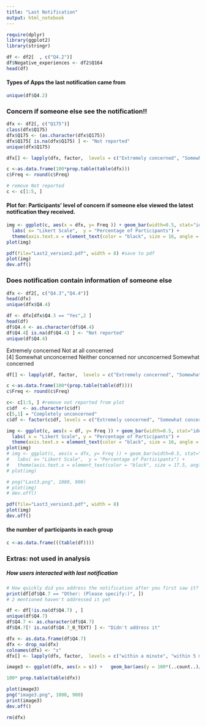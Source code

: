 ```yaml
---
title: "Last Notification"
output: html_notebook
---
```


```r
require(dplyr)
library(ggplot2)
library(stringr)
```

```r
df <- df2[  , c("Q4.2")]
df$Negative_experiences <- df2$Q164 
head(df)
```

#### Types of Apps the last notification came from
```r
unique(df$Q4.2)
```


### Concern if someone else see the notification!!
```r
dfx <- df2[, c("Q175")]
class(dfx$Q175)
dfx$Q175 <- (as.character(dfx$Q175))
dfx$Q175[ is.na(dfx$Q175) ] <- "Not reported"
unique(dfx$Q175)

dfx[] <- lapply(dfx, factor,  levels = c("Extremely concerned", "Somewhat concerned", "Neither concerned nor unconcerned", "Somewhat unconcerned", "Completely unconcerned", "Not reported")) 

c <-as.data.frame(100*prop.table(table(dfx)))
c$Freq <- round(c$Freq)

# remove Not reported
c <- c[1:5, ]
```

#### Plot for: Participants' level of concern if someone else viewed the latest notification they received.
```r
img <- ggplot(c, aes(x = dfx, y= Freq )) + geom_bar(width=0.5, stat="identity", fill = "cornflowerblue",color="black")+ 
  labs( x= "Likert Scale",  y = "Percentage of Participants") + 
  theme(axis.text.x = element_text(color = "black", size = 16, angle = 0), axis.title.y = element_text(size = 17, angle = 90),  axis.title.x= element_blank(), axis.text.y = element_text(color = "black", size = 16, angle = 0), panel.background = element_rect(fill ="white"), panel.grid.major = element_blank(), panel.grid.minor = element_blank() ,axis.line = element_line()) + geom_text(aes(label = paste0(Freq, "%") ),vjust = -0.5, size= 8) + scale_x_discrete(labels = function(dfx) str_wrap(dfx, width = 5)) + coord_cartesian(ylim = c(0, 50)) + scale_y_continuous(breaks = seq(0,50, 10))
plot(img)

```

```r
pdf(file="Last2_version2.pdf", width = 8) #save to pdf
plot(img)
dev.off()
```

### Does notification contain information of someone else
```r
dfx <- df2[, c("Q4.3","Q4.4")]
head(dfx)
unique(dfx$Q4.4)
```

```r
df <- dfx[dfx$Q4.3 == "Yes",2 ]
head(df)
df$Q4.4 <- as.character(df$Q4.4)
df$Q4.4[ is.na(df$Q4.4) ] <- "Not reported"
unique(df$Q4.4)
```
Extremely concerned               Not at all concerned             
[4] Somewhat unconcerned              Neither concerned nor unconcerned Somewhat concerned 

```r
df[] <- lapply(df, factor,  levels = c("Extremely concerned", "Somewhat concerned", "Neither concerned nor unconcerned", "Somewhat unconcerned", "Not at all concerned", "Not reported")) 

c <-as.data.frame(100*(prop.table(table(df))))
c$Freq <- round(c$Freq)

c<- c[1:5, ] #remove not reported from plot
c$df  <- as.character(c$df)
c[5,1] = "Completely unconcerned"
c$df <- factor(c$df, levels = c("Extremely concerned", "Somewhat concerned", "Neither concerned nor unconcerned", "Somewhat unconcerned","Completely unconcerned"), ordered = TRUE)

```


```r
img <- ggplot(c, aes(x = df, y= Freq )) + geom_bar(width=0.5, stat="identity", fill = "cornflowerblue",color="black")+ 
  labs( x = "Likert Scale", y = "Percentage of Participants") + 
  theme(axis.text.x = element_text(color = "black", size = 16, angle = 0), axis.title.y = element_text(size = 17, angle = 90), axis.text=element_text(color = "black",size=16),axis.title.x=element_blank(), panel.background = element_rect(fill ="white"), panel.grid.major = element_blank(), panel.grid.minor = element_blank(),axis.line = element_line()) + geom_text(aes(label =  paste0(Freq, "%") ),vjust = -0.5, size=9)+ scale_x_discrete(labels = function(df2) str_wrap(df2, width = 5)) + coord_cartesian(ylim = c(0, 50))
plot(img)
# img <- ggplot(c, aes(x = dfx, y= Freq )) + geom_bar(width=0.5, stat="identity", fill = "cornflowerblue",color="black")+ 
#   labs( x= "Likert Scale",  y = "Percentage of Participants") + 
#   theme(axis.text.x = element_text(color = "black", size = 17.5, angle = 0), axis.title.y = element_text(size = 17, angle = 90),  axis.title.x= element_blank(), axis.text.y = element_text(color = "black", size = 16, angle = 0), panel.background = element_rect(fill ="white"), panel.grid.major = element_blank(), panel.grid.minor = element_blank() ,axis.line = element_line()) + geom_text(aes(label = paste0(Freq, "%") ),vjust = -0.5, size= 8) + scale_x_discrete(labels = function(dfx) str_wrap(dfx, width = 5)) + coord_cartesian(ylim = c(0, 100))
# plot(img)

# png("Last3.png", 1080, 900)
# plot(img)
# dev.off()
```

```r
pdf(file="Last3_version3.pdf", width = 8)
plot(img)
dev.off()
```

#### the number of participants in each group
```r
c <-as.data.frame(((table(df))))
```

### Extras: not used in analysis
##### How users interacted with last notification
```r
# How quickly did you address the notification after you first saw it?
print(df[df$Q4.7 == "Other: (Please specify:)", ]) 
# 2 mentioned haven't addressed it yet
```

```r
df <- df[!is.na(df$Q4.7) , ]
unique(df$Q4.7)
df$Q4.7 <- as.character(df$Q4.7)
df$Q4.7[! is.na(df$Q4.7_0_TEXT) ] <- "Didn't address it"

dfx <- as.data.frame(df$Q4.7)
dfx <- drop_na(dfx)
colnames(dfx) <- "s"
dfx[] <- lapply(dfx, factor,  levels = c("within a minute", "within 5 minutes", "within 30 minutes", "within an hour", "within 6 hours", "within 12 hours", "within 24 hours", "Didn't address it")) 

image3 <- ggplot(dfx, aes(x = s)) +   geom_bar(aes(y = 100*(..count..)/sum(..count..)), fill = "#993333",color="black") +  labs(x = "Frequency",  y = "% Participants") + theme(axis.text.x = element_text( color = "#993333", size = 20, angle = 15), axis.title.y = element_text(size = 20, angle = 90), axis.text=element_text(size=20),axis.title=element_text(size=20,face="bold"))

100* prop.table(table(dfx))

plot(image3)
png("image3.png", 1080, 900)
print(image3)
dev.off()

rm(dfx)
```




